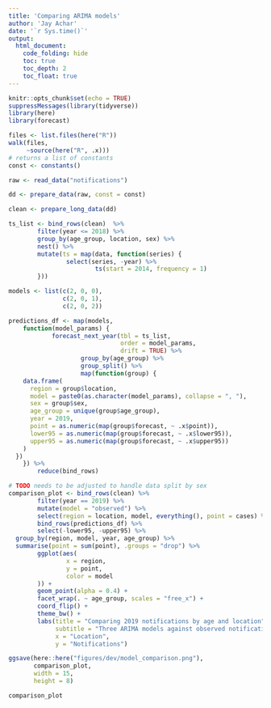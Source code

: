 ```yaml
---
title: 'Comparing ARIMA models'
author: 'Jay Achar'
date: '`r Sys.time()`'
output:
  html_document:
    code_folding: hide
    toc: true
    toc_depth: 2
    toc_float: true
---
```


```r
knitr::opts_chunk$set(echo = TRUE)
suppressMessages(library(tidyverse))
library(here)
library(forecast)
```

```r
files <- list.files(here("R"))
walk(files,
     ~source(here("R", .x)))
# returns a list of constants
const <- constants()
```

```r
raw <- read_data("notifications")

```

```r
dd <- prepare_data(raw, const = const)

clean <- prepare_long_data(dd)

```

```r
ts_list <- bind_rows(clean)  %>%
        filter(year <= 2018) %>%
        group_by(age_group, location, sex) %>%
        nest() %>%
        mutate(ts = map(data, function(series) {
                select(series, -year) %>%
                        ts(start = 2014, frequency = 1)
        }))
```

```r
models <- list(c(2, 0, 0),
               c(2, 0, 1),
               c(2, 0, 2))

predictions_df <- map(models,
    function(model_params) {
            forecast_next_year(tbl = ts_list,
                               order = model_params,
                               drift = TRUE) %>%
                    group_by(age_group) %>%
                    group_split() %>%
                    map(function(group) {
    data.frame(
      region = group$location,
      model = paste0(as.character(model_params), collapse = ", "),
      sex = group$sex,
      age_group = unique(group$age_group),
      year = 2019,
      point = as.numeric(map(group$forecast, ~ .x$point)),
      lower95 = as.numeric(map(group$forecast, ~ .x$lower95)),
      upper95 = as.numeric(map(group$forecast, ~ .x$upper95))
    )
  })
    }) %>%
        reduce(bind_rows)

```

```r

# TODO needs to be adjusted to handle data split by sex
comparison_plot <- bind_rows(clean) %>%
        filter(year == 2019) %>%
        mutate(model = "observed") %>%
        select(region = location, model, everything(), point = cases) %>%
        bind_rows(predictions_df) %>%
        select(-lower95, -upper95) %>%
  group_by(region, model, year, age_group) %>%
  summarise(point = sum(point), .groups = "drop") %>%
        ggplot(aes(
                x = region,
                y = point,
                color = model
        )) +
        geom_point(alpha = 0.4) +
        facet_wrap(. ~ age_group, scales = "free_x") +
        coord_flip() +
        theme_bw() +
        labs(title = "Comparing 2019 notifications by age and location",
             subtitle = "Three ARIMA models against observed notifications",
             x = "Location",
             y = "Notifications")

ggsave(here::here("figures/dev/model_comparison.png"),
       comparison_plot,
       width = 15,
       height = 8)

comparison_plot
```
